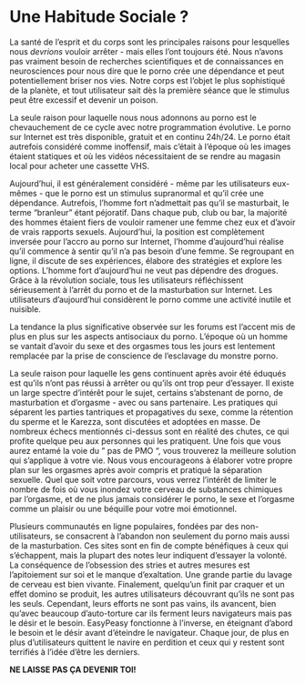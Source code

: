 # Une Habitude Sociale ?

La santé de l'esprit et du corps sont les principales raisons pour lesquelles nous *devrions* vouloir arrêter - mais elles l'ont toujours été. Nous n'avons pas vraiment besoin de recherches scientifiques et de connaissances en neurosciences pour nous dire que le porno crée une dépendance et peut potentiellement briser nos vies. Notre corps est l'objet le plus sophistiqué de la planète, et tout utilisateur sait dès la première séance que le stimulus peut être excessif et devenir un poison.

La seule raison pour laquelle nous nous adonnons au porno est le chevauchement de ce cycle avec notre programmation évolutive. Le porno sur Internet est très disponible, gratuit et en continu 24h/24. Le porno était autrefois considéré comme inoffensif, mais c'était à l'époque où les images étaient statiques et où les vidéos nécessitaient de se rendre au magasin local pour acheter une cassette VHS.

Aujourd'hui, il est généralement considéré - même par les utilisateurs eux-mêmes - que le porno est un stimulus supranormal et qu'il crée une dépendance. Autrefois, l'homme fort n'admettait pas qu'il se masturbait, le terme "branleur" étant péjoratif. Dans chaque pub, club ou bar, la majorité des hommes étaient fiers de vouloir ramener une femme chez eux et d'avoir de vrais rapports sexuels. Aujourd'hui, la position est complètement inversée pour l'accro au porno sur Internet, l'homme d'aujourd'hui réalise qu'il commence à sentir qu'il n'a pas besoin d'une femme. Se regroupant en ligne, il discute de ses expériences, élabore des stratégies et explore les options. L'homme fort d'aujourd'hui ne veut pas dépendre des drogues. Grâce à la révolution sociale, tous les utilisateurs réfléchissent sérieusement à l'arrêt du porno et de la masturbation sur Internet. Les utilisateurs d'aujourd'hui considèrent le porno comme une activité inutile et nuisible.

La tendance la plus significative observée sur les forums est l'accent mis de plus en plus sur les aspects antisociaux du porno. L'époque où un homme se vantait d'avoir du sexe et des orgasmes tous les jours est lentement remplacée par la prise de conscience de l'esclavage du monstre porno.

La seule raison pour laquelle les gens continuent après avoir été éduqués est qu'ils n'ont pas réussi à arrêter ou qu'ils ont trop peur d'essayer. Il existe un large spectre d'intérêt pour le sujet, certains s'abstenant de porno, de masturbation et d'orgasme - avec ou sans partenaire. Les pratiques qui séparent les parties tantriques et propagatives du sexe, comme la rétention du sperme et le Karezza, sont discutées et adoptées en masse. De nombreux échecs mentionnés ci-dessus sont en réalité des chutes, ce qui profite quelque peu aux personnes qui les pratiquent. Une fois que vous aurez entamé la voie du " pas de PMO ", vous trouverez la meilleure solution qui s'applique à votre vie. Nous vous encourageons à élaborer votre propre plan sur les orgasmes après avoir compris et pratiqué la séparation sexuelle. Quel que soit votre parcours, vous verrez l'intérêt de limiter le nombre de fois où vous inondez votre cerveau de substances chimiques par l'orgasme, et de ne plus jamais considérer le porno, le sexe et l'orgasme comme un plaisir ou une béquille pour votre moi émotionnel.

Plusieurs communautés en ligne populaires, fondées par des non-utilisateurs, se consacrent à l'abandon non seulement du porno mais aussi de la masturbation. Ces sites sont en fin de compte bénéfiques à ceux qui s'échappent, mais la plupart des notes leur indiquent d'essayer la volonté. La conséquence de l'obsession des stries et autres mesures est l'apitoiement sur soi et le manque d'exaltation. Une grande partie du lavage de cerveau est bien vivante. Finalement, quelqu'un finit par craquer et un effet domino se produit, les autres utilisateurs découvrant qu'ils ne sont pas les seuls. Cependant, leurs efforts ne sont pas vains, ils avancent, bien qu'avec beaucoup d'auto-torture car ils ferment leurs navigateurs mais pas le désir et le besoin. EasyPeasy fonctionne à l'inverse, en éteignant d'abord le besoin et le désir avant d'éteindre le navigateur. Chaque jour, de plus en plus d'utilisateurs quittent le navire en perdition et ceux qui y restent sont terrifiés à l'idée d'être les derniers.

**NE LAISSE PAS ÇA DEVENIR TOI!**